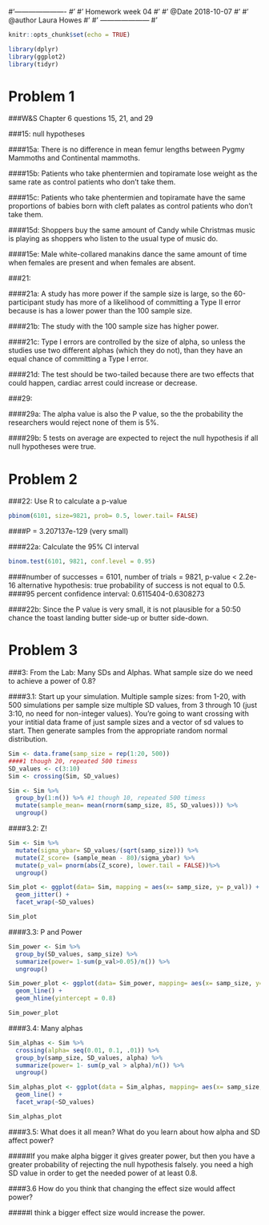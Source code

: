 #'----------------------
#'
#' Homework week 04
#' 
#' @Date 2018-10-07
#' 
#' @author Laura Howes
#' 
#' ---------------------
#' 

```{r setup, include=FALSE}
knitr::opts_chunk$set(echo = TRUE)
```
```{r eval=FALSE}
library(dplyr)
library(ggplot2)
library(tidyr)
```

# Problem 1

###W&S Chapter 6 questions 15, 21, and 29

###15: null hypotheses

####15a: There is no difference in mean femur lengths between Pygmy Mammoths and Continental mammoths.

####15b: Patients who take phentermien and topiramate lose weight as the same rate as control patients who don't take them.

####15c: Patients who take phentermien and topiramate have the same proportions of babies born with cleft palates as control patients who don't take them.

####15d: Shoppers buy the same amount of Candy while Christmas music is playing as shoppers who listen to the usual type of music do.

####15e: Male white-collared manakins dance the same amount of time when females are present and when females are absent.

###21:

####21a: A study has more power if the sample size is large, so the 60-participant study has more of a likelihood of committing a Type II error because is has a lower power than the 100 sample size.

####21b: The study with the 100 sample size has higher power. 

####21c: Type I errors are controlled by the size of alpha, so unless the studies use two different alphas (which they do not), than they have an equal chance of committing a Type I error.

####21d: The test should be two-tailed because there are two effects that could happen, cardiac arrest could increase or decrease.

###29:

####29a: The alpha value is also the P value, so the the probability the researchers would reject none of them is 5%.

####29b: 5 tests on average are expected to reject the null hypothesis if all null hypotheses were true.


# Problem 2

###22: Use R to calculate a p-value

```{r eval=FALSE}
pbinom(6101, size=9821, prob= 0.5, lower.tail= FALSE)
```
####P = 3.207137e-129 (very small)

####22a: Calculate the 95% CI interval

```{r eval=FALSE}

binom.test(6101, 9821, conf.level = 0.95)
```

####number of successes = 6101, number of trials = 9821, p-value < 2.2e-16 alternative hypothesis: true probability of success is not equal to 0.5.
####95 percent confidence interval: 0.6115404-0.6308273

####22b: Since the P value is very small, it is not plausible for a 50:50 chance the toast landing butter side-up or butter side-down.


# Problem 3

###3: From the Lab: Many SDs and Alphas. What sample size do we need to achieve a power of 0.8?

####3.1: Start up your simulation. Multiple sample sizes: from 1-20, with 500 simulations per sample size multiple SD values, from 3 through 10 (just 3:10, no need for non-integer values). You're going to want crossing with your intitial data frame of just sample sizes and a vector of sd values to start. Then generate samples from the appropriate random normal distribution.

```{r eval=FALSE}
Sim <- data.frame(samp_size = rep(1:20, 500))
####1 though 20, repeated 500 timess
SD_values <- c(3:10)
Sim <- crossing(Sim, SD_values)

Sim <- Sim %>% 
  group_by(1:n()) %>% #1 though 10, repeated 500 timess
  mutate(sample_mean= mean(rnorm(samp_size, 85, SD_values))) %>%
  ungroup()
```
####3.2: Z! 

```{r eval=FALSE}
Sim <- Sim %>% 
  mutate(sigma_ybar= SD_values/(sqrt(samp_size))) %>%  
  mutate(Z_score= (sample_mean - 80)/sigma_ybar) %>%
  mutate(p_val= pnorm(abs(Z_score), lower.tail = FALSE))%>% 
  ungroup()

Sim_plot <- ggplot(data= Sim, mapping = aes(x= samp_size, y= p_val)) + 
  geom_jitter() +
  facet_wrap(~SD_values)

Sim_plot
```
####3.3: P and Power

```{r eval=FALSE}
Sim_power <- Sim %>%
  group_by(SD_values, samp_size) %>%
  summarize(power= 1-sum(p_val>0.05)/n()) %>%
  ungroup()

Sim_power_plot <- ggplot(data= Sim_power, mapping= aes(x= samp_size, y= power, group= SD_values, color= factor(SD_values))) +
  geom_line() +
  geom_hline(yintercept = 0.8)

Sim_power_plot
```

####3.4: Many alphas

```{r eval=FALSE}
Sim_alphas <- Sim %>% 
  crossing(alpha= seq(0.01, 0.1, .01)) %>%
  group_by(samp_size, SD_values, alpha) %>%
  summarize(power= 1- sum(p_val > alpha)/n()) %>%
  ungroup()

Sim_alphas_plot <- ggplot(data = Sim_alphas, mapping= aes(x= samp_size, y= power, color= factor(alpha))) +
  geom_line() +
  facet_wrap(~SD_values)

Sim_alphas_plot
```
####3.5: What does it all mean? What do you learn about how alpha and SD affect power?

#####If you make alpha bigger it gives greater power, but then you have a greater probability of rejecting the null hypothesis falsely. you need a high  SD value in order to get the needed power of at least 0.8.

####3.6 How do you think that changing the effect size would affect power?

#####I think a bigger effect size would increase the power.

  
